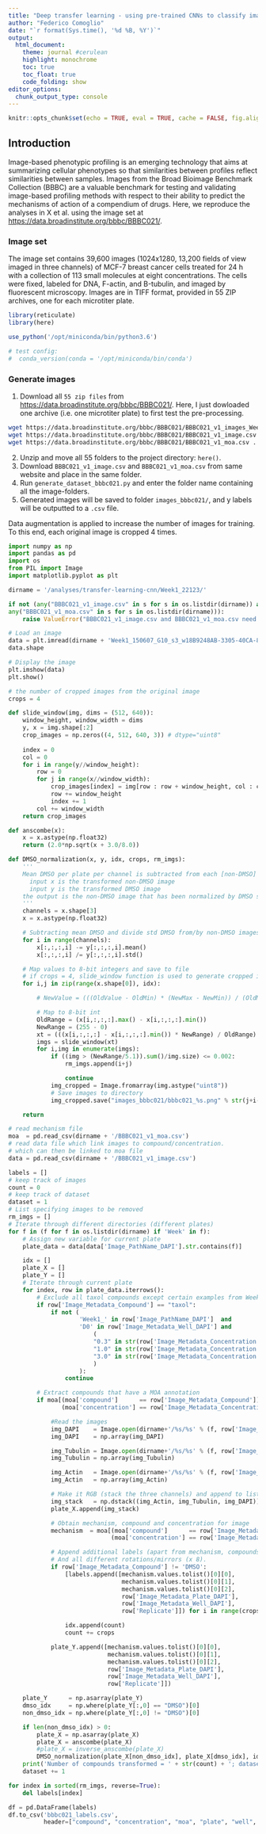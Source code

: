 ```yaml
---
title: "Deep transfer learning - using pre-trained CNNs to classify images from the Broad Bioimage Benchmark Collection"
author: "Federico Comoglio"
date: "`r format(Sys.time(), '%d %B, %Y')`"
output:
  html_document:
    theme: journal #cerulean
    highlight: monochrome
    toc: true
    toc_float: true
    code_folding: show
editor_options:
  chunk_output_type: console
---
```


```r
knitr::opts_chunk$set(echo = TRUE, eval = TRUE, cache = FALSE, fig.align = 'center', fig.width = 6, fig.height = 6)
```


## Introduction

Image-based phenotypic profiling is an emerging technology that aims at summarizing cellular phenotypes so that similarities between profiles reflect similarities between samples. Images from the Broad Bioimage Benchmark Collection (BBBC) are a valuable benchmark for testing and validating image-based profiling methods with respect to their ability to predict the mechanisms of action of a compendium of drugs. Here, we reproduce the analyses in X et al. using the image set at [https://data.broadinstitute.org/bbbc/BBBC021/](https://data.broadinstitute.org/bbbc/BBBC021/).

### Image set

The image set contains 39,600 images (1024x1280, 13,200 fields of view imaged in three channels) of MCF-7 breast cancer cells treated for 24 h with a collection of 113 small molecules at eight concentrations. The cells were fixed, labeled for DNA, F-actin, and Β-tubulin, and imaged by fluorescent microscopy. Images are in TIFF format, provided in 55 ZIP archives, one for each microtiter plate.

```r
library(reticulate)
library(here)

use_python('/opt/miniconda/bin/python3.6')

# test config:
#  conda_version(conda = '/opt/miniconda/bin/conda')
```


### Generate images

1. Download all `55 zip files` from [https://data.broadinstitute.org/bbbc/BBBC021/](https://data.broadinstitute.org/bbbc/BBBC021/). Here, I just dowloaded one archive (i.e. one microtiter plate) to first test the pre-processing.

```bash
wget https://data.broadinstitute.org/bbbc/BBBC021/BBBC021_v1_images_Week1_22123.zip .
wget https://data.broadinstitute.org/bbbc/BBBC021/BBBC021_v1_image.csv .
wget https://data.broadinstitute.org/bbbc/BBBC021/BBBC021_v1_moa.csv .
```

2. Unzip and move all 55 folders to the project directory: `here()`.
3. Download `BBBC021_v1_image.csv` and `BBBC021_v1_moa.csv` from same website and place in the same folder.
4. Run `generate_dataset_bbbc021.py` and enter the folder name containing all the image-folders.
5. Generated images will be saved to folder `images_bbbc021/`, and y labels will be outputted to a `.csv` file.

Data augmentation is applied to increase the number of images for training. To this end, each original image is cropped 4 times.

```python
import numpy as np
import pandas as pd
import os
from PIL import Image
import matplotlib.pyplot as plt

dirname = '/analyses/transfer-learning-cnn/Week1_22123/'

if not (any("BBBC021_v1_image.csv" in s for s in os.listdir(dirname)) and
any("BBBC021_v1_moa.csv" in s for s in os.listdir(dirname))):
    raise ValueError("BBBC021_v1_image.csv and BBBC021_v1_moa.csv need to be in directory")
```

```python
# Load an image
data = plt.imread(dirname + 'Week1_150607_G10_s3_w18B9248AB-3305-40CA-8AA1-757C67A527AA.tif')
data.shape

# Display the image
plt.imshow(data)
plt.show()
```

```python
# the number of cropped images from the original image
crops = 4

def slide_window(img, dims = (512, 640)):
    window_height, window_width = dims
    y, x = img.shape[:2]
    crop_images = np.zeros((4, 512, 640, 3)) # dtype="uint8"
    
    index = 0
    col = 0
    for i in range(y//window_height):
        row = 0
        for j in range(x//window_width):
            crop_images[index] = img[row : row + window_height, col : col + window_width, :]
            row += window_height
            index += 1
        col += window_width
    return crop_images

def anscombe(x):
    x = x.astype(np.float32)
    return (2.0*np.sqrt(x + 3.0/8.0))

def DMSO_normalization(x, y, idx, crops, rm_imgs):
    '''
    Mean DMSO per plate per channel is subtracted from each [non-DMSO] image pixel-wise.
      input x is the transformed non-DMSO image
      input y is the transformed DMSO image
    the output is the non-DMSO image that has been normalized by DMSO statistics
    '''
    channels = x.shape[3]
    x = x.astype(np.float32)

    # Subtracting mean DMSO and divide std DMSO from/by non-DMSO images pixel-wise
    for i in range(channels):
        x[:,:,:,i] -= y[:,:,:,i].mean()
        x[:,:,:,i] /= y[:,:,:,i].std()

    # Map values to 8-bit integers and save to file
    # if crops = 4, slide_window function is used to generate cropped images.
    for i,j in zip(range(x.shape[0]), idx):

        # NewValue = (((OldValue - OldMin) * (NewMax - NewMin)) / (OldMax - OldMin)) + NewMin

        # Map to 8-bit int
        OldRange = (x[i,:,:,:].max() - x[i,:,:,:].min())
        NewRange = (255 - 0)
        xt = (((x[i,:,:,:] - x[i,:,:,:].min()) * NewRange) / OldRange) + 0
        imgs = slide_window(xt)
        for i,img in enumerate(imgs):
            if ((img > (NewRange/5.1)).sum()/img.size) <= 0.002:
                rm_imgs.append(i+j)

                continue
            img_cropped = Image.fromarray(img.astype("uint8"))
            # Save images to directory
            img_cropped.save("images_bbbc021/bbbc021_%s.png" % str(j+i-len(rm_imgs)))

    return

# read mechanism file
moa  = pd.read_csv(dirname + '/BBBC021_v1_moa.csv')
# read data file which link images to compound/concentration.
# which can then be linked to moa file
data = pd.read_csv(dirname + '/BBBC021_v1_image.csv')

labels = []
# keep track of images
count = 0
# keep track of dataset
dataset = 1
# List specifying images to be removed
rm_imgs = []
# Iterate through different directories (different plates)
for f in (f for f in os.listdir(dirname) if 'Week' in f):
    # Assign new variable for current plate
    plate_data = data[data['Image_PathName_DAPI'].str.contains(f)]

    idx = []
    plate_X = []
    plate_Y = []
    # Iterate through current plate
    for index, row in plate_data.iterrows():
        # Exclude all taxol compounds except certain examples from Week 1 plates
        if row['Image_Metadata_Compound'] == "taxol":
            if not (
                    'Week1_' in row['Image_PathName_DAPI']  and
                    'D0' in row['Image_Metadata_Well_DAPI'] and
                        (
                        "0.3" in str(row['Image_Metadata_Concentration']) or
                        "1.0" in str(row['Image_Metadata_Concentration']) or
                        "3.0" in str(row['Image_Metadata_Concentration'])
                        )
                    ):
                continue

        # Extract compounds that have a MOA annotation
        if moa[(moa['compound']      == row['Image_Metadata_Compound']) &
               (moa['concentration'] == row['Image_Metadata_Concentration'])].shape[0] > 0:

            #Read the images
            img_DAPI    = Image.open(dirname+'/%s/%s' % (f, row['Image_FileName_DAPI']))
            img_DAPI    = np.array(img_DAPI)

            img_Tubulin = Image.open(dirname+'/%s/%s' % (f, row['Image_FileName_Tubulin']))
            img_Tubulin = np.array(img_Tubulin)

            img_Actin   = Image.open(dirname+'/%s/%s' % (f, row['Image_FileName_Actin']))
            img_Actin   = np.array(img_Actin)

            # Make it RGB (stack the three channels) and append to list of images of current plate
            img_stack   = np.dstack((img_Actin, img_Tubulin, img_DAPI))
            plate_X.append(img_stack)

            # Obtain mechanism, compound and concentration for image
            mechanism  = moa[(moa['compound']      == row['Image_Metadata_Compound']) &
                             (moa['concentration'] == row['Image_Metadata_Concentration'])]

            # Append additional labels (apart from mechanism, compounds, concentrations) to labels list.
            # And all different rotations/mirrors (x 8).
            if row['Image_Metadata_Compound'] != 'DMSO':
                [labels.append([mechanism.values.tolist()[0][0],
                                mechanism.values.tolist()[0][1],
                                mechanism.values.tolist()[0][2],
                                row['Image_Metadata_Plate_DAPI'],
                                row['Image_Metadata_Well_DAPI'],
                                row['Replicate']]) for i in range(crops)]

                idx.append(count)
                count += crops

            plate_Y.append([mechanism.values.tolist()[0][0],
                            mechanism.values.tolist()[0][1],
                            mechanism.values.tolist()[0][2],
                            row['Image_Metadata_Plate_DAPI'],
                            row['Image_Metadata_Well_DAPI'],
                            row['Replicate']])

    plate_Y      = np.asarray(plate_Y)
    dmso_idx     = np.where(plate_Y[:,0] == "DMSO")[0]
    non_dmso_idx = np.where(plate_Y[:,0] != "DMSO")[0]

    if len(non_dmso_idx) > 0:
        plate_X = np.asarray(plate_X)
        plate_X = anscombe(plate_X)
        #plate_X = inverse_anscombe(plate_X)
        DMSO_normalization(plate_X[non_dmso_idx], plate_X[dmso_idx], idx, crops, rm_imgs)
    print('Number of compounds transformed = ' + str(count) + '; dataset = ' + str(dataset))
    dataset += 1

for index in sorted(rm_imgs, reverse=True):
    del labels[index]

df = pd.DataFrame(labels)
df.to_csv('bbbc021_labels.csv',
          header=["compound", "concentration", "moa", "plate", "well", "replicate"], sep=';')
```


